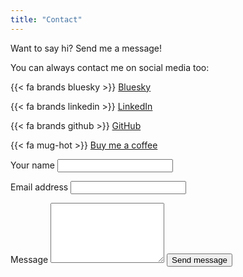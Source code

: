```yaml
---
title: "Contact"
---
```


::: {.grid}

::: {.g-col-5 #note}

Want to say hi? Send me a message! 

You can always contact me on social media too:

{{< fa brands bluesky >}} [Bluesky](https://bsky.app/profile/bharrap.bsky.social){target="_blank"}

{{< fa brands linkedin >}} [LinkedIn](https://www.linkedin.com/in/ben-harrap-08612861/){target="_blank"}

{{< fa brands github >}}  [GitHub](https://github.com/Benharrap){target="_blank"}

{{< fa mug-hot >}} [Buy me a coffee](https://buymeacoffee.com/benharrap){target="_blank"}

:::

::: {.g-col-1}
:::

::: {.g-col-6 #form}

<form action="https://formspree.io/f/benharrap@gmail.com" method="POST">

<label for="name">Your name</label>
<input type="text" name="name" id="name" class="form-control" required>

<label for="email-address">Email address</label>
<input type="email" name="email" id="email-address" class="form-control" required>

<label for="message">Message</label>
  <textarea rows="6" name="message" id="message" class="form-control" required></textarea>

<button type="submit" class="btn btn-primary mt-4">Send message</button>
</form>
:::

:::
<!-- end grid -->
